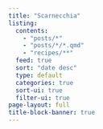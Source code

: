 ```yaml
---
title: "Scarnecchia"
listing:
  contents: 
    - "posts/*"
    - "posts/*/*.qmd"
    - "recipes/**"
  feed: true
  sort: "date desc"
  type: default
  categories: true
  sort-ui: true
  filter-ui: true
page-layout: full
title-block-banner: true
---
```



